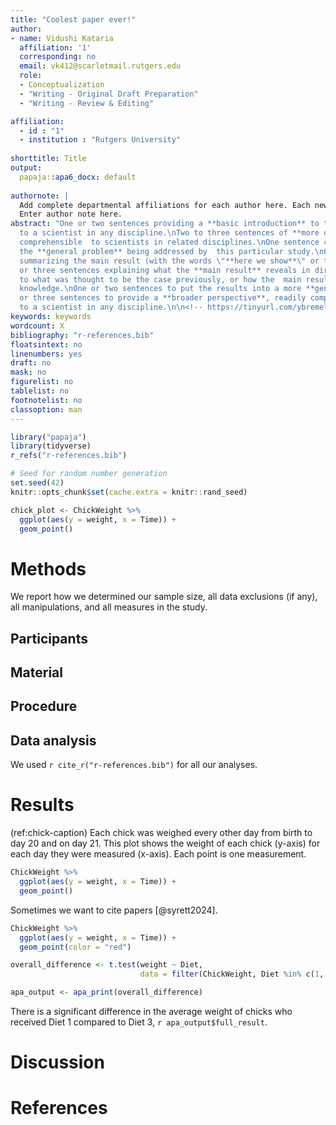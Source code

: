 ```yaml
---
title: "Coolest paper ever!"
author:
- name: Vidushi Kataria
  affiliation: '1'
  corresponding: no
  email: vk412@scarletmail.rutgers.edu
  role:
  - Conceptualization
  - "Writing - Original Draft Preparation"
  - "Writing - Review & Editing"

affiliation:
  - id : "1"
  - institution : "Rutgers University"
  
shorttitle: Title
output:
  papaja::apa6_docx: default
  
authornote: |
  Add complete departmental affiliations for each author here. Each new line herein must be indented, like this line.
  Enter author note here.
abstract: "One or two sentences providing a **basic introduction** to the field,  comprehensible
  to a scientist in any discipline.\nTwo to three sentences of **more detailed background**,
  comprehensible  to scientists in related disciplines.\nOne sentence clearly stating
  the **general problem** being addressed by  this particular study.\nOne sentence
  summarizing the main result (with the words \"**here we show**\" or their equivalent).\nTwo
  or three sentences explaining what the **main result** reveals in direct comparison
  to what was thought to be the case previously, or how the  main result adds to previous
  knowledge.\nOne or two sentences to put the results into a more **general context**.\nTwo
  or three sentences to provide a **broader perspective**, readily comprehensible
  to a scientist in any discipline.\n\n<!-- https://tinyurl.com/ybremelq -->\n"
keywords: keywords
wordcount: X
bibliography: "r-references.bib"
floatsintext: no
linenumbers: yes
draft: no
mask: no
figurelist: no
tablelist: no
footnotelist: no
classoption: man
---
```


```r
library("papaja")
library(tidyverse)
r_refs("r-references.bib")
```

```r
# Seed for random number generation
set.seed(42)
knitr::opts_chunk$set(cache.extra = knitr::rand_seed)
```


```r
chick_plot <- ChickWeight %>%
  ggplot(aes(y = weight, x = Time)) +
  geom_point()
```

# Methods
We report how we determined our sample size, all data exclusions (if any), all manipulations, and all measures in the study. <!-- 21-word solution (Simmons, Nelson & Simonsohn, 2012; retrieved from http://ssrn.com/abstract=2160588) -->

## Participants

## Material

## Procedure

## Data analysis

We used `r cite_r("r-references.bib")` for all our analyses.

# Results

(ref:chick-caption) Each chick was weighed every other day from birth to day 20 and on day 21. This plot shows the weight of each chick (y-axis) for each day they were measured (x-axis). Each point is one measurement.

```r
ChickWeight %>%
  ggplot(aes(y = weight, x = Time)) +
  geom_point()
```

Sometimes we want to cite papers [@syrett2024].

```r
ChickWeight %>%
  ggplot(aes(y = weight, x = Time)) +
  geom_point(color = "red")
```

```r

overall_difference <- t.test(weight ~ Diet,
                             data = filter(ChickWeight, Diet %in% c(1, 3)))

apa_output <- apa_print(overall_difference)
```

There is a significant difference in the average weight of chicks who received Diet 1 compared to Diet 3, `r apa_output$full_result`.

# Discussion

\newpage

# References

::: {#refs custom-style="Bibliography"}
:::
